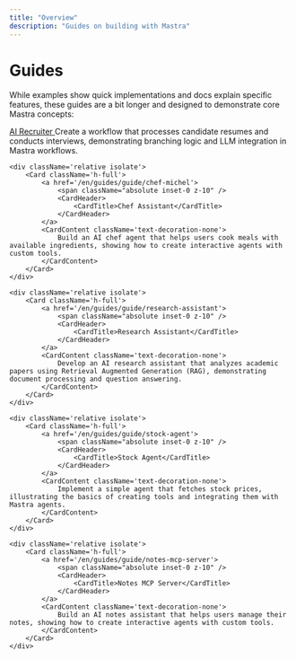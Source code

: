 ```yaml
---
title: "Overview"
description: "Guides on building with Mastra"
---
```



# Guides

While examples show quick implementations and docs explain specific features, these guides are a bit longer and designed to demonstrate core Mastra concepts:

<div className='grid grid-cols-1 lg:grid-cols-2 content-stretch gap-4 py-4'>
    <div className='relative isolate'>
        <Card className='h-full'>
            <a href='/en/guides/guide/ai-recruiter'>
                <span className="absolute inset-0 z-10" />
                <CardHeader>
                    <CardTitle>
                        AI Recruiter
                    </CardTitle>
                </CardHeader>
            </a>
            <CardContent>
                Create a workflow that processes candidate resumes and conducts interviews, demonstrating branching logic and LLM integration in Mastra workflows.
            </CardContent>
        </Card>
    </div>

    <div className='relative isolate'>
        <Card className='h-full'>
            <a href='/en/guides/guide/chef-michel'>
                <span className="absolute inset-0 z-10" />
                <CardHeader>
                    <CardTitle>Chef Assistant</CardTitle>
                </CardHeader>
            </a>
            <CardContent className='text-decoration-none'>
                Build an AI chef agent that helps users cook meals with available ingredients, showing how to create interactive agents with custom tools.
            </CardContent>
        </Card>
    </div>

    <div className='relative isolate'>
        <Card className='h-full'>
            <a href='/en/guides/guide/research-assistant'>
                <span className="absolute inset-0 z-10" />
                <CardHeader>
                    <CardTitle>Research Assistant</CardTitle>
                </CardHeader>
            </a>
            <CardContent className='text-decoration-none'>
                Develop an AI research assistant that analyzes academic papers using Retrieval Augmented Generation (RAG), demonstrating document processing and question answering.
            </CardContent>
        </Card>
    </div>

    <div className='relative isolate'>
        <Card className='h-full'>
            <a href='/en/guides/guide/stock-agent'>
                <span className="absolute inset-0 z-10" />
                <CardHeader>
                    <CardTitle>Stock Agent</CardTitle>
                </CardHeader>
            </a>
            <CardContent className='text-decoration-none'>
                Implement a simple agent that fetches stock prices, illustrating the basics of creating tools and integrating them with Mastra agents.
            </CardContent>
        </Card>
    </div>

    <div className='relative isolate'>
        <Card className='h-full'>
            <a href='/en/guides/guide/notes-mcp-server'>
                <span className="absolute inset-0 z-10" />
                <CardHeader>
                    <CardTitle>Notes MCP Server</CardTitle>
                </CardHeader>
            </a>
            <CardContent className='text-decoration-none'>
                Build an AI notes assistant that helps users manage their notes, showing how to create interactive agents with custom tools.
            </CardContent>
        </Card>
    </div>
</div>